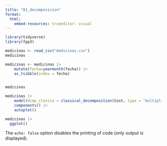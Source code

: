 ```yaml
---
title: "01_decomposicion"
format: 
  html:
    embed-resources: trueeditor: visual
---
```



```r
library(tidyverse)
library(fpp3)
```


```r
medicinas <- read_csv("medicinas.csv")
medicinas
```

```r
medicinas <- medicinas |>
    mutate(fecha=yearmonth(fecha)) |>
    as_tsibble(index = fecha)
    
```

```r
medicinas
```

```r
medicinas |> 
    model(dcmp_clasica = classical_decomposition(Cost, type = "multiplicative")) |>
    components() |>
    autoplot()
```
```r
medicinas |>
  ggplot()


```


The `echo: false` option disables the printing of code (only output is displayed).




